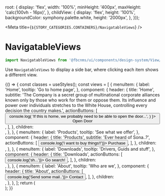 
  root: {
    display: 'flex',
    width: '100%',
    minHeight: '400px',
    maxHeight: 'calc(100vh - 16px)',
  },
  childView: {
    display: 'flex',
    height: '100%',
    backgroundColor: symphony.palette.white,
    height: '2000px',
  },
}));

<Meta title={`${STORY_CATEGORIES.CONTAINERS}/NavigatableViews`} />

# NavigatableViews

```js
import NavigatableViews from '@fbcnms/ui/components/design-system/View/NavigatableViews';
```

Use `NavigatableViews` to display a side bar, where clicking each item shows a different view.

<Preview>
  <Story name="NavigatableViews">
    {() => {
      const classes = useStyles();
      const views = [
        {
          menuItem: {
            label: 'Home',
            tooltip: 'Go to home page',
          },
          component: {
            header: {
              title: 'Home',
              subtitle:
                'The Company is a secret group of multinational corporate alliances known only by those who work for them or oppose them. Its influence and power over individuals stretches to the White House, controlling every decision the country makes.',
              actionButtons: [
                <Button
                  onClick={() =>
                    console.log(
                      'If this is home, we probably need to be able to open the door...',
                    )
                  }>
                  Open Door
                </Button>,
              ],
            },
            children: <div className={classes.childView} />,
          },
        },
        {
          menuItem: {
            label: 'Products',
            tooltip: 'See what we offer',
          },
          component: {
            header: {
              title: 'Products',
              subtitle: 'Ever heard of Sona..?',
              actionButtons: [
                <Button onClick={() => console.log('I want to buy things!!')}>
                  Purchase
                </Button>,
              ],
            },
            children: <div className={classes.childView} />,
          },
        },
        {
          menuItem: {
            label: 'Downloads',
            tooltip: 'Drivers, Guids and stuff',
          },
          component: {
            header: {
              title: 'Downloads',
              actionButtons: [
                <Button onClick={() => console.log('sh...')}>
                  Go search!
                </Button>,
              ],
            },
            children: <div className={classes.childView} />,
          },
        },
        {
          menuItem: {
            label: 'About',
            tooltip: 'Who are we',
          },
          component: {
            header: {
              title: 'About',
              actionButtons: [
                <Button onClick={() => console.log('Send some mail..')}>
                  Contact
                </Button>,
              ],
            },
            children: <div className={classes.childView} />,
          },
        },
      ];
      return (
        <div className={classes.root}>
          <NavigatableViews header="The Company" views={views} />
        </div>
      );
    }}
  </Story>
</Preview>
